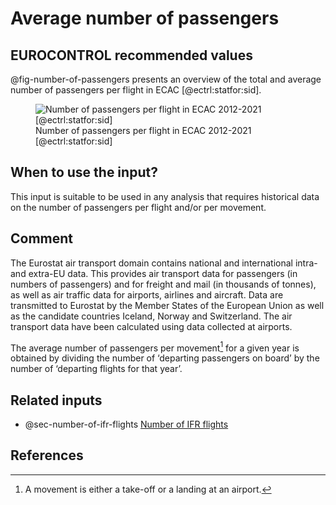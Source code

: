 # Average number of passengers {#sec-average-number-of-passengers}

## EUROCONTROL recommended values

@fig-number-of-passengers presents an overview of the total and average number of passengers per flight in ECAC [@ectrl:statfor:sid].


![Number of passengers per flight in ECAC 2012-2021 [@ectrl:statfor:sid]](figures/number_passengers.png){#fig-number-of-passengers}


## When to use the input?

This input is suitable to be used in any analysis that requires historical data on the number of passengers per flight and/or per movement.

## Comment

The Eurostat air transport domain contains national and international intra- and extra-EU data. This provides air transport data for passengers (in numbers of passengers) and for freight and mail (in thousands of tonnes), as well as air traffic data for airports, airlines and aircraft. Data are transmitted to Eurostat by the Member States of the European Union as well as the candidate countries Iceland, Norway and Switzerland. The air transport data have been calculated using data collected at airports.

The average number of passengers per movement[^1] for a given year is obtained by dividing the number of 'departing passengers on board' by the number of 'departing flights for that year'.

## Related inputs

* @sec-number-of-ifr-flights [Number of IFR flights](#sec-number-of-ifr-flights)

## References

[^1]: A movement is either a take-off or a landing at an airport.
